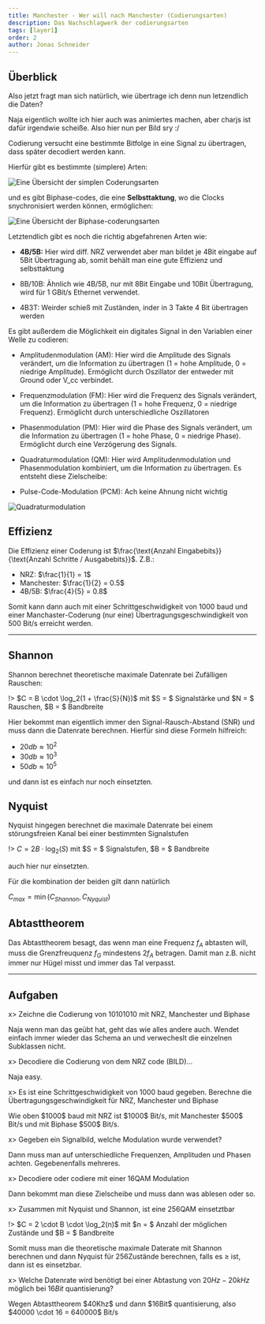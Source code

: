 ```yaml
---
title: Manchester - Wer will nach Manchester (Codierungsarten)
description: Das Nachschlagwerk der codierungsarten
tags: [layer1]
order: 2
author: Jonas Schneider
---
```


## Überblick

Also jetzt fragt man sich natürlich, wie übertrage ich denn nun letzendlich die Daten?

Naja eigentlich wollte ich hier auch was animiertes machen, aber charjs ist dafür irgendwie scheiße. Also hier nun per Bild sry :/

Codierung versucht eine bestimmte Bitfolge in eine Signal zu übertragen, dass später decodiert werden kann.

Hierfür gibt es bestimmte (simplere) Arten:

![Eine Übersicht der simplen Coderungsarten](/summary-assets/syscom/simple-codes.png)

und es gibt Biphase-codes, die eine **Selbsttaktung**, wo die Clocks snychronisiert werden können, ermöglichen:

![Eine Übersicht der Biphase-coderungsarten](/summary-assets/syscom/biphase-codes.png)

Letztendlich gibt es noch die richtig abgefahrenen Arten wie:

- **4B/5B:** Hier wird diff. NRZ verwendet aber man bildet je 4Bit eingabe auf 5Bit Übertragung ab, somit behält man eine gute Effizienz und selbsttaktung

- 8B/10B: Ähnlich wie 4B/5B, nur mit 8Bit Eingabe und 10Bit Übertragung, wird für 1 GBit/s Ethernet verwendet.

- 4B3T: Weirder schieß mit Zuständen, inder in 3 Takte 4 Bit übertragen werden

Es gibt außerdem die Möglichkeit ein digitales Signal in den Variablen einer Welle zu codieren:

- Amplitudenmodulation (AM): Hier wird die Amplitude des Signals verändert, um die Information zu übertragen (1 = hohe Amplitude, 0 = niedrige Amplitude). Ermöglicht durch Oszillator der entweder mit Ground oder V_cc verbindet.

- Frequenzmodulation (FM): Hier wird die Frequenz des Signals verändert, um die Information zu übertragen (1 = hohe Frequenz, 0 = niedrige Frequenz). Ermöglicht durch unterschiedliche Oszillatoren

- Phasenmodulation (PM): Hier wird die Phase des Signals verändert, um die Information zu übertragen (1 = hohe Phase, 0 = niedrige Phase). Ermöglicht durch eine Verzögerung des Signals.

- Quadraturmodulation (QM): Hier wird Amplitudenmodulation und Phasenmodulation kombiniert, um die Information zu übertragen. Es entsteht diese Zielscheibe:

- Pulse-Code-Modulation (PCM): Ach keine Ahnung nicht wichtig

![Quadraturmodulation](https://upload.wikimedia.org/wikipedia/commons/thumb/1/1e/16QAM_Gray_Coded.svg/220px-16QAM_Gray_Coded.svg.png)

## Effizienz

Die Effizienz einer Coderung ist $\frac{\text{Anzahl Eingabebits}}{\text{Anzahl Schritte / Ausgabebits}}$. Z.B.:

- NRZ: $\frac{1}{1} = 1$
- Manchester: $\frac{1}{2} = 0.5$
- 4B/5B: $\frac{4}{5} = 0.8$

Somit kann dann auch mit einer Schrittgeschwidigkeit von $1000$ baud und einer Manchaster-Coderung (nur eine) Übertragungsgeschwindigkeit von $500$ Bit/s erreicht werden.

<hr className="border-black"></hr>

## **Shannon**

Shannon berechnet theoretische maximale Datenrate bei Zufälligen Rauschen:

!> $C = B \cdot \log_2(1 + \frac{S}{N})$ mit $S = $ Signalstärke und $N = $ Rauschen, $B = $ Bandbreite

Hier bekommt man eigentlich immer den Signal-Rausch-Abstand (SNR) und muss dann die Datenrate berechnen.
Hierfür sind diese Formeln hilfreich:

- $20db \approx 10^2$
- $30db \approx 10^3$
- $50db \approx 10^5$

und dann ist es einfach nur noch einsetzten.

## **Nyquist**

Nyquist hingegen berechnet die maximale Datenrate bei einem störungsfreien Kanal bei einer bestimmten Signalstufen

!> $C = 2B \cdot \log_2(S)$ mit $S = $ Signalstufen, $B = $ Bandbreite

auch hier nur einsetzten.

Für die kombination der beiden gilt dann natürlich

$C_{max} = \min(C_{Shannon}, C_{Nyquist})$

## **Abtasttheorem**

Das Abtasttheorem besagt, das wenn man eine Frequenz $f_{A}$ abtasten will, muss die Grenzfreuquenz $f_{G}$ mindestens $2f_{A}$ betragen.
Damit man z.B. nicht immer nur Hügel misst und immer das Tal verpasst.

<hr className="border-black"></hr>

## Aufgaben

x> Zeichne die Codierung von 10101010 mit NRZ, Manchester und Biphase

<Spoiler>
  Naja wenn man das geübt hat, geht das wie alles andere auch. Wendet einfach
  immer wieder das Schema an und verwecheslt die einzelnen Subklassen nicht.
</Spoiler>

x> Decodiere die Codierung von dem NRZ code (BILD)...

<Spoiler>Naja easy.</Spoiler>

x> Es ist eine Schrittgeschwidigkeit von $1000$ baud gegeben. Berechne die Übertragungsgeschwindigkeit für NRZ, Manchester und Biphase

<Spoiler>
  Wie oben $1000$ baud mit NRZ ist $1000$ Bit/s, mit Manchester $500$ Bit/s und
  mit Biphase $500$ Bit/s.
</Spoiler>

x> Gegeben ein Signalbild, welche Modulation wurde verwendet?

<Spoiler>
  Dann muss man auf unterschiedliche Frequenzen, Amplituden und Phasen achten.
  Gegebenenfalls mehreres.
</Spoiler>

x> Decodiere oder codiere mit einer 16QAM Modulation

<Spoiler>
  Dann bekommt man diese Zielscheibe und muss dann was ablesen oder so.
</Spoiler>

x> Zusammen mit Nyquist und Shannon, ist eine 256QAM einsetztbar

<Spoiler>
!> $C = 2 \cdot B \cdot \log_2(n)$ mit $n = $ Anzahl der möglichen Zustände und $B = $ Bandbreite

Somit muss man die theoretische maximale Daterate mit Shannon berechnen und dann Nyquist für 256Zustände berechnen, falls es $\ge$ ist, dann ist es einsetzbar.

</Spoiler>

x> Welche Datenrate wird benötigt bei einer Abtastung von $20Hz-20kHz$ möglich bei $16Bit$ quantisierung?

<Spoiler>
  Wegen Abtasttheorem $40Khz$ und dann $16Bit$ quantisierung, also $40000 \cdot
  16 = 640000$ Bit/s
</Spoiler>
